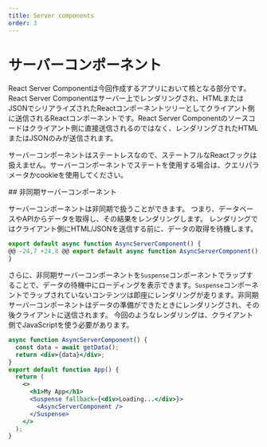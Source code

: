 ```yaml
---
title: Server components
order: 3
---
```



# サーバーコンポーネント

React Server Componentは今回作成するアプリにおいて核となる部分です。React Server Componentはサーバー上でレンダリングされ、HTMLまたはJSONでシリアライズされたReactコンポーネントツリーとしてクライアント側に送信されるReactコンポーネントです。React Server Componentのソースコードはクライアント側に直接送信されるのではなく、レンダリングされたHTMLまたはJSONのみが送信されます。

サーバーコンポーネントはステートレスなので、ステートフルなReactフックは扱えません。サーバーコンポーネントでステートを使用する場合は、クエリパラメータかcookieを使用してください。

<Link name="async-server-components">
## 非同期サーバーコンポーネント
</Link>

サーバーコンポーネントは非同期で扱うことができます。 つまり、データベースやAPIからデータを取得し、その結果をレンダリングします。 レンダリングではクライアント側にHTML/JSONを送信する前に、データの取得を待機します。

```jsx
export default async function AsyncServerComponent() {
@@ -24,7 +24,8 @@ export default async function AsyncServerComponent() {
}
```

さらに、非同期サーバーコンポーネントを`Suspense`コンポーネントでラップすることで、データの待機中にローディングを表示できます。`Suspense`コンポーネントでラップされていないコンテンツは即座にレンダリングが走ります。非同期サーバーコンポーネントはデータの準備ができたときにレンダリングされ、その後クライアントに送信されます。 今回のようなレンダリングは、クライアント側でJavaScriptを使う必要があります。


```jsx
async function AsyncServerComponent() {
  const data = await getData();
  return <div>{data}</div>;
}
export default function App() {
  return (
    <>
      <h1>My App</h1>
      <Suspense fallback={<div>Loading...</div>}>
        <AsyncServerComponent />
      </Suspense>
    </>
  );
}
```
